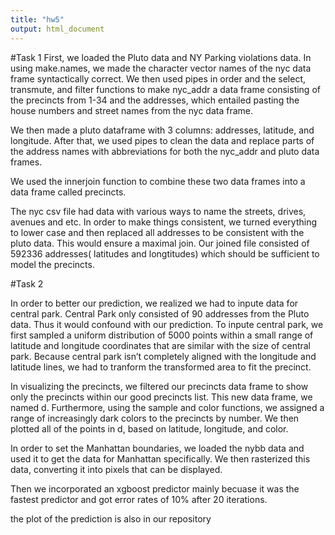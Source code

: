 ```yaml
---
title: "hw5"
output: html_document
---
```


#Task 1
First, we loaded the Pluto data and NY Parking violations data. In using make.names, we made the character vector names of the nyc data frame syntactically correct. We then used pipes in order and the select, transmute, and filter functions to make nyc_addr a data frame consisting of the precincts from 1-34 and the addresses, which entailed pasting the house numbers and street names from the nyc data frame. 

We then made a pluto dataframe with 3 columns: addresses, latitude, and longitude. After that, we used pipes to clean the data and replace parts of the address names with abbreviations for both the nyc_addr and pluto data frames.

We used the innerjoin function to combine these two data frames into a data frame called precincts. 

The nyc csv file had data with various ways to name the streets, drives, avenues and etc. In order to make things consistent, we turned everything to lower case and then replaced all addresses to be consistent with the pluto data. This would ensure a maximal join. Our joined file consisted of 592336 addresses( latitudes and longtitudes) which should be sufficient to model the precincts.

#Task 2

In order to better our prediction, we realized we had to inpute data for central park. Central Park only consisted of 90 addresses from the Pluto data. Thus it would confound with our prediction. To inpute central park, we first sampled a uniform distribution of 5000 points within a small range of latitude and longitude coordinates that are similar with the size of central park. Because central park isn't completely aligned with the longitude and latitude lines, we had to tranform the transformed area to fit the precinct.

In visualizing the precincts, we filtered our precincts data frame to show only the precincts within our good precincts list. This new data frame, we named d. Furthermore, using the sample and color functions, we assigned a range of increasingly dark colors to the precincts by number. We then plotted all of the points in d, based on latitude, longitude, and color. 

In order to set the Manhattan boundaries, we loaded the nybb data and used it to get the data for Manhattan specifically. We then rasterized this data, converting it into pixels that can be displayed. 

Then we incorporated an xgboost predictor mainly becuase it was the fastest predictor and got error rates of 10% after 20 iterations. 


the plot of the prediction is also in our repository

